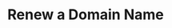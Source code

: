---
title: "Renew a Domain Name"
openapi: "POST /api/v2/domains/{domain}/renewals"
sidebarTitle: "Renew a Domain Name"
description: "This endpoint provides a command to renew a domain name. By calling this endpoint, users can renew their domain name and extend its registration period."
---